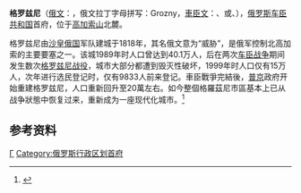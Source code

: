 {{expand|time=2010-04-05T09:09:22+00:00}}
{{Expand Russian|Grozny}}
{{Infobox Russian city
|en_name=Grozny
|ru_name=Грозный
|loc_name1=Соьлжа-ГIала, ГIалитIа
|loc_lang1=車臣文
| image_skyline           = Montage-of-Grozny-(2016).png
|image_caption= 格羅茲尼全景圖
|latd=43
|latm=19
|lats=54
|longd=45
|longm=38
|longs=41
|pushpin_map=European Russia
|pushpin_mapsize=200
|map_label_position=right
|image_coa=Coat of Arms of Grozny (Chechnya).svg
|coa_caption=
|image_flag=Flag of Grozny (Chechnya).svg
|flag_caption=
|anthem=
|anthem_ref=
|holiday=
|holiday_ref=
|federal_subject=[[車臣共和國|車臣共和國]]
|federal_subject_ref=<ref name="Ref937">Decree #500</ref>
|adm_data_as_of=2010年9月
|adm_city_jur=[[city_of_federal_subject_significance|city of republic significance]] of Grozny
|adm_city_jur_ref=<ref name="Ref162">Constitution of the Chechen Republic''</ref>
|capital_of=車臣共和國
|capital_of_ref=
|adm_ctr_of=city of republic significance of Grozny
|adm_ctr_of_ref=<ref name="Ref162">Constitution of the Chechen Republic''</ref>
|inhabloc_cat=城市
|inhabloc_cat_ref=<ref name="Ref937" />
|inhabloc_type=
|inhabloc_type_ref=
|mun_data_as_of=2010年6月
|urban_okrug_jur=格罗兹尼城市区
|urban_okrug_jur_ref=<ref name="Ref625">Law #44-RZ</ref>
|mun_admctr_of1=格罗兹尼城市区
|mun_admctr_of1_ref=<ref name="Ref625" />
|mun_admctr_of2=[[格罗兹尼区|格罗兹尼区]]
|mun_admctr_of2_ref=<ref name="Ref938">Law #12-RZ</ref>
|leader_title=市長
|leader_title_ref=
|leader_name=Muslim Khuchiyev
|leader_name_ref=
|representative_body=
|representative_body_ref=
|area_of_what=
|area_as_of=
|area_km2=
|area_km2_ref=
|pop
<!--
|pop_2021census=324602
|pop_2021census_ref=<ref name="2021Census">{{cite web |title=Численность постоянного населения Российской Федерации по муниципальным образованиям на 1 января 2021 года |url=https://rosstat.gov.ru/storage/mediabank/MZmdFJyI/chisl_%D0%9C%D0%9E_Site_01-01-2021.xlsx |accessdate=2021-04-27}}</ref>
-->
|pop_2010census=271573
|pop_2010census_rank=第67
|pop_2010census_ref=<ref name="2010Census">{{ru-pop-ref|2010Census}}</ref>
|pop_2002census=210720
|pop_2002census_rank=第88
|pop_2002census_ref=<ref name="2002Census">{{ru-pop-ref|2002Census}}</ref>
|pop_density=
|pop_density_as_of=
|pop_density_ref=
|pop_latest=
|pop_latest_date=
|pop_latest_ref=
|established_date=1818年
|established_title=
|established_date_ref=<ref name="gr">{{cite book|title=Энциклопедия Города России|year=2003|publisher=Большая Российская Энциклопедия|location=Moscow|isbn=5-7107-7399-9|pages=112}}</ref>
|current_cat_date=1869年12月
|current_cat_date_ref=
|prev_name1=
|prev_name1_date=
|prev_name1_ref=
|postal_codes=
|postal_codes_ref=
|dialing_codes=
|dialing_codes_ref=
|website=
|website_ref=
|commonscat=Grozny
|date=2010年4月
}}

'''格罗兹尼'''（[[俄文|俄文]]：{{lang|ru|Гро́зный}}，俄文拉丁字母拼写：Grozny，[[車臣文|車臣文]]：{{lang|ce|Соьлжа-ГIала}}、{{lang|ce|Sölƶ-Ġala}}或{{lang|ce|Джохар-ГIала}}、{{lang|ce|Dƶoxar-Ġala}}），[[俄罗斯|俄罗斯]][[车臣共和国|车臣共和国]]首府，位于[[高加索山|高加索山]]北麓。

格罗兹尼由[[沙皇俄国|沙皇俄国]]军队建城于1818年，其名俄文意为“威胁”，是俄军控制北高加索的主要要塞之一。该城1989年时人口曾达到40.1万人，后在两次[[车臣战争|车臣战争]]期间发生数次[[格羅茲尼戰役_(1994年至1995年)|格罗兹尼战役]]，城市大部分都遭到毁灭性破坏，1999年时人口仅有15万人，次年进行选民登记时，仅有9833人前来登记。車臣戰爭完結後，[[普京|普京]]政府开始重建格罗兹尼，人口重新回升至20萬左右。如今整個格羅茲尼市區基本上已从战争狀態中恢复过来，重新成为一座现代化城市。<ref>{{Cite web |url=http://www.newyorker.com/magazine/2016/02/08/putins-dragon |title=存档副本 |access-date=2016-02-09 |archive-date=2021-03-10 |archive-url=https://web.archive.org/web/20210310064602/http://www.newyorker.com/magazine/2016/02/08/putins-dragon |dead-url=no }}</ref>

==参考资料==
{{commons category|Grozny}}
{{Reflist}}

{{俄罗斯各共和国首府}}
{{車臣共和國行政區劃}}
{{Authority control}}

[[Category:車臣共和國城市|Г]]
[[Category:俄罗斯行政区划首府|Category:俄罗斯行政区划首府]]